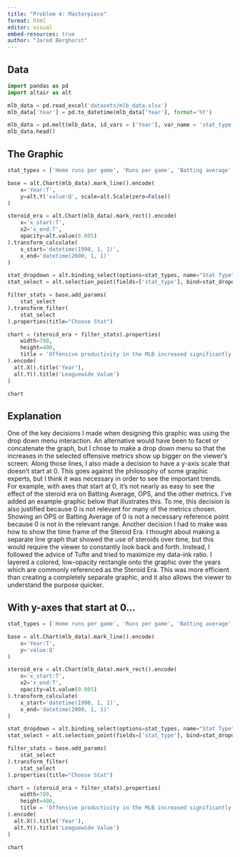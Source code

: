 ```yaml
---
title: "Problem 4: Masterpiece"
format: html
editor: visual
embed-resources: true
author: "Jared Berghorst"
---
```


## Data

```python
import pandas as pd
import altair as alt

mlb_data = pd.read_excel('datasets/mlb_data.xlsx')
mlb_data['Year'] = pd.to_datetime(mlb_data['Year'], format='%Y')

mlb_data = pd.melt(mlb_data, id_vars = ['Year'], var_name = 'stat_type')
mlb_data.head()

```
## The Graphic

```python
stat_types = ['Home runs per game', 'Runs per game', 'Batting average', 'SLG', 'OPS']

base = alt.Chart(mlb_data).mark_line().encode(
    x='Year:T',
    y=alt.Y('value:Q', scale=alt.Scale(zero=False))
)

steroid_era = alt.Chart(mlb_data).mark_rect().encode(
    x='x_start:T',
    x2='x_end:T',
    opacity=alt.value(0.005)
).transform_calculate(
    x_start='datetime(1990, 1, 1)',
    x_end='datetime(2000, 1, 1)'
)

stat_dropdown = alt.binding_select(options=stat_types, name="Stat Type")
stat_select = alt.selection_point(fields=['stat_type'], bind=stat_dropdown, value=('Home runs per game'))

filter_stats = base.add_params(
    stat_select
).transform_filter(
    stat_select
).properties(title="Choose Stat")

chart = (steroid_era + filter_stats).properties(
    width=700,
    height=400,
    title = 'Offensive productivity in the MLB increased significantly during the Steroid Era'
).encode(
  alt.X().title('Year'),
  alt.Y().title('Leaguewide Value')
)

chart
```

## Explanation

One of the key decisions I made when designing this graphic was using the drop down menu interaction.  An alternative would have been to facet or concatenate the graph, but I chose to make a drop down menu so that the increases in the selected offensive metrics show up bigger on the viewer's screen. Along those lines, I also made a decision to have a y-axis scale that doesn't start at 0. This goes against the philosophy of some graphic experts, but I think it was necessary in order to see the important trends. For example, with axes that start at 0, it's not nearly as easy to see the effect of the steroid era on Batting Average, OPS, and the other metrics. I've added an example graphic below that illustrates this. To me, this decision is also justified because 0 is not relevant for many of the metrics chosen. Showing an OPS or Batting Average of 0 is not a necessary reference point because 0 is not in the relevant range. Another decision I had to make was how to show the time frame of the Steroid Era. I thought about making a separate line graph that showed the use of steroids over time, but this would require the viewer to constantly look back and forth. Instead, I followed the advice of Tufte and tried to maximize my data-ink ratio. I layered a colored, low-opacity rectangle onto the graphic over the years which are commonly referenced as the Steroid Era. This was more efficient than creating a completely separate graphic, and it also allows the viewer to understand the purpose quicker.

## With y-axes that start at 0...

```python
stat_types = ['Home runs per game', 'Runs per game', 'Batting average', 'SLG', 'OPS']

base = alt.Chart(mlb_data).mark_line().encode(
    x='Year:T',
    y='value:Q'
)

steroid_era = alt.Chart(mlb_data).mark_rect().encode(
    x='x_start:T',
    x2='x_end:T',
    opacity=alt.value(0.005)
).transform_calculate(
    x_start='datetime(1990, 1, 1)',
    x_end='datetime(2000, 1, 1)'
)

stat_dropdown = alt.binding_select(options=stat_types, name="Stat Type")
stat_select = alt.selection_point(fields=['stat_type'], bind=stat_dropdown, value=('Home runs per game'))

filter_stats = base.add_params(
    stat_select
).transform_filter(
    stat_select
).properties(title="Choose Stat")

chart = (steroid_era + filter_stats).properties(
    width=700,
    height=400,
    title = 'Offensive productivity in the MLB increased significantly during the Steroid Era'
).encode(
  alt.X().title('Year'),
  alt.Y().title('Leaguewide Value')
)

chart
```

